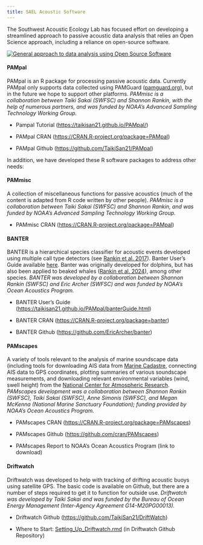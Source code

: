 ```yaml
---
title: SAEL Acoustic Software 
---
```


The Southwest Acoustic Ecology Lab has focused effort on developing a streamlined approach to passive acoustic data analysis that relies an Open Science approach, including a reliance on open-source software.

[![General approach to data analysis using Open Source Software](images/FOSSA.JPG)](https://www.fisheries.noaa.gov/west-coast/science-data/fossa)

#### PAMpal

PAMpal is an R package for processing passive acoustic data. Currently PAMpal only supports data collected using PAMGuard ([pamguard.org](pamguard.org)), but in the future we hope to support other platforms. *PAMmisc is a collaboration between Taiki Sakai (SWFSC) and Shannon Rankin, with the help of numerous partners, and was funded by NOAA's Advanced Sampling Technology Working Group.*

-   Pampal Tutorial (<https://taikisan21.github.io/PAMpal/>)

-   PAMpal CRAN (<https://CRAN.R-project.org/package=PAMpal>)

-   PAMpal Github (<https://github.com/TaikiSan21/PAMpal>)

In addition, we have developed these R software packages to address other needs:

#### PAMmisc

A collection of miscellaneous functions for passive acoustics (much of the content is adapted from R code written by other people). *PAMmisc is a collaboration between Taiki Sakai (SWFSC) and Shannon Rankin, and was funded by NOAA's Advanced Sampling Technology Working Group.*

-   PAMmisc CRAN (<https://CRAN.R-project.org/package=PAMpal>)

#### BANTER

BANTER is a hierarchical species classifier for acoustic events developed using multiple call type detectors (see [Rankin et al. 2017](doi:10.1111/mms.12381)). Banter User's Guide available [here](https://taikisan21.github.io/PAMpal/banterGuide.html). Banter was originally developed for dolphins, but has also been applied to beaked whales ([Rankin et al. 2024](https://doi.org/10.1016/j.ecoinf.2024.102511)), among other species. *BANTER was developed by a collaboration between Shannon Rankin (SWFSC) and Eric Archer (SWFSC) and was funded by NOAA's Ocean Acoustics Program.*

-   BANTER User's Guide (<https://taikisan21.github.io/PAMpal/banterGuide.html>)

-   BANTER CRAN ([https://CRAN.R-project.org/package=banter](https://cran.r-project.org/package=banter))

-   BANTER Github (<https://github.com/EricArcher/banter>)

#### PAMscapes

A variety of tools relevant to the analysis of marine soundscape data (including tools for downloading AIS data from [Marine Cadastre](https://marinecadastre.gov/ais/), connecting AIS data to GPS coordinates, plotting summaries of various soundscape measurements, and downloading relevant environmental variables (wind, swell height) from the [National Center for Atmospheric Research](https://rda.ucar.edu/datasets/ds084.1/). *PAMscapes development was a collaboration between Shannon Rankin (SWFSC), Taiki Sakai (SWFSC), Anne Simonis (SWFSC), and Megan McKenna (National Marine Sanctuary Foundation); funding provided by NOAA's Ocean Acoustics Program.*

-   PAMscapes CRAN (<https://CRAN.R-project.org/package=PAMscapes>)

-   PAMscapes Github (<https://github.com/cran/PAMscapes>)

-   PAMscapes Report to NOAA's Ocean Acoustics Program (link to download)

#### Driftwatch

Driftwatch was developed to help with tracking of drifting acoustic buoys using satellite GPS. The basic code is available on Github, but there are a number of steps required to get it to function for outside use. *Driftwatch was developed by Taiki Sakai and was funded by the Bureau of Ocean Energy Management (Inter-Agency Agreement G14-M20PG00013).*

-   Driftwatch Github (<https://github.com/TaikiSan21/DriftWatch>)

-   Where to Start: [Setting_Up_Driftwatch.rmd](https://github.com/TaikiSan21/DriftWatch/blob/main/Setting_Up_DriftWatch.rmd) (in Driftwatch Github Repository)
